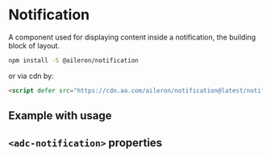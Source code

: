 

# Notification

A component used for displaying content inside a notification, the building block of layout.

```sh
npm install -S @aileron/notification
```

or via cdn by:

```html
<script defer src="https://cdn.aa.com/aileron/notification@latest/notification.js"></script>
```

## Example with usage

<Preview withToolbar>
  <Story id="components-notification--default" height="160px" />
</Preview>

## `<adc-notification>` properties

<Props of="adc-notification" />
